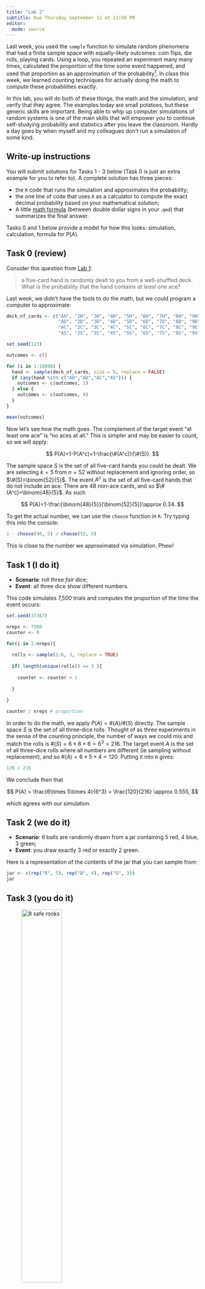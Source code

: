 ```yaml
---
title: "Lab 2"
subtitle: Due Thursday September 11 at 11:59 PM
editor: 
  mode: source
---
```


Last week, you used the `sample` function to simulate random phenomena that had a finite sample space with equally-likely outcomes: coin flips, die rolls, playing cards. Using a loop, you repeated an experiment many many times, calculated the proportion of the time some event happened, and used that proportion as an approximation of the probability[^1]. In class this week, we learned counting techniques for actually doing the math to compute these probabilities exactly.

In this lab, you will do both of these things, the math and the simulation, and verify that they agree. The examples today are small potatoes, but these generic skills are important. Being able to whip up computer simulations of random systems is one of the main skills that will empower you to continue self-studying probability and statistics after you leave the classroom. Hardly a day goes by when myself and my colleagues don't run a simulation of some kind.

::: callout-tip
## Write-up instructions

You will submit solutions for Tasks 1 - 3 below (Task 0 is just an extra example for you to refer to). A complete solution has three pieces:

- the `R` code that runs the simulation and approximates the probability;
- the one line of code that uses `R` as a calculator to compute the exact decimal probability based on your mathematical solution;
- A little [math formula](https://sta240-f25.github.io/explainers/latex.html) (between double dollar signs in your .`qmd`) that summarizes the final answer.

Tasks 0 and 1 below provide a model for how this looks: simulation, calculation, formula for $P(A)$.
:::

## Task 0 (review)

Consider this question from [Lab 1](https://sta240-f25.github.io/labs/lab-1.html#task-3-you-do-it):

> a five-card hand is randomly dealt to you from a well-shuffled deck. What is the probability that the hand contains *at least* one ace?

Last week, we didn't have the tools to do the math, but we could program a computer to approximate:

```r

deck_of_cards <- c("AH", "2H", "3H", "4H", "5H", "6H", "7H", "8H", "9H", "10H", "JH", "QH", "KH",
                   "AD", "2D", "3D", "4D", "5D", "6D", "7D", "8D", "9D", "10D", "JD", "QD", "KD",
                   "AC", "2C", "3C", "4C", "5C", "6C", "7C", "8C", "9C", "10C", "JC", "QC", "KC",
                   "AS", "2S", "3S", "4S", "5S", "6S", "7S", "8S", "9S", "10S", "JS", "QS", "KS")

set.seed(123)

outcomes <- c()

for (i in 1:10000) {
  hand <- sample(deck_of_cards, size = 5, replace = FALSE)
  if (any(hand %in% c("AH","AD","AC","AS"))) {
    outcomes <- c(outcomes, 1)
  } else {
    outcomes <- c(outcomes, 0)
  }
}

mean(outcomes)
```


Now let's see how the math goes. The complement of the target event "at least one ace" is "no aces at all." This is simpler and may be easier to count, so we will apply:

$$
P(A)=1-P(A^c)=1-\frac{\#(A^c)}{\#(S)}.
$$

The sample space $S$ is the set of all five-card hands you could be dealt. We are selecting $k=5$ from $n=52$ without replacement and ignoring order, so $\#(S)=\binom{52}{5}$. The event $A^c$ is the set of all five-card hands that do not include an ace. There are 48 non-ace cards, and so $\#(A^c)=\binom{48}{5}$. As such

$$
P(A)=1-\frac{\binom{48}{5}}{\binom{52}{5}}\approx 0.34.
$$

To get the actual number, we can use the `choose` function in `R`. Try typing this into the console:

```r
1 - choose(48, 5) / choose(52, 5)
```

This is close to the number we approximated via simulation. Phew!

## Task 1 (I do it)

- **Scenario**: roll three *fair* dice;
- **Event**: all three dice show different numbers.

This code simulates 7,500 trials and computes the proportion of the time the event occurs:

```r
set.seed(37367)

nreps <- 7500
counter <- 0

for(i in 1:nreps){
  
  rolls <- sample(1:6, 3, replace = TRUE)
  
  if( length(unique(rolls)) == 3 ){
    
    counter <- counter + 1
    
  }
  
}

counter / nreps # proportion
```

In order to do the math, we apply $P(A)=\#(A)/\#(S)$ directly. The sample space $S$ is the set of all three-dice rolls. Thought of as three experiments in the sense of the counting principle, the number of ways we could mix and match the rolls is $\#(S)=6\times6\times6=6^3=216$. The target event $A$ is the set of all three-dice rolls where all numbers are different (ie sampling without replacement), and so $\#(A)=6\times 5\times 4=120$. Putting it into `R` gives:

```r
120 / 216
```


We conclude then that

$$
P(A) = \frac{6\times 5\times 4}{6^3} = \frac{120}{216} \approx 0.555,
$$

which agrees with our simulation.


## Task 2 (we do it)

- **Scenario**: 6 balls are randomly drawn from a jar containing 5 red, 4 blue, 3 green;
- **Event**: you draw exactly 3 red or exactly 2 green.

Here is a representation of the contents of the jar that you can sample from:

```r
jar <- c(rep("R", 5), rep("B", 4), rep("G", 3))
jar
```

## Task 3 (you do it)

![8 safe rooks](images/rooks.png){#fig-rooks fig-align="center" width="50%"}

- **Scenario**: you randomly place 8 rooks on *distinct* squares of a chess board;
- **Event**: all 8 rooks are safe from one another.


@fig-rooks displays an example of a safe position. In chess, [rooks](https://www.chess.com/terms/chess-rook) are permitted to move up-and-down or side-to-side as far as they want, but not diagonally or anything else.

This code creates a *matrix* representing the chess board, from which you can sample the random positions:

```r
board <- outer(letters[1:8], 1:8, paste0)
board
```

```r
#| echo: false
set.seed(56789)
random_position <- sample(board, 8, replace = FALSE)
```

Here’s an example of 8 random squares chosen for the rooks:

```r
random_position
```

So that's where your 8 rooks live. In order to check whether or not they are safe from one another, you might find it helpful to separate out the row information and the column information of the placement using the `substring` command:

```r
substring(random_position, 1, 1)
substring(random_position, 2, 2)
```


[^1]: The proportion will converge to the true probability by the *law of large numbers*, which we will study later in the course.

